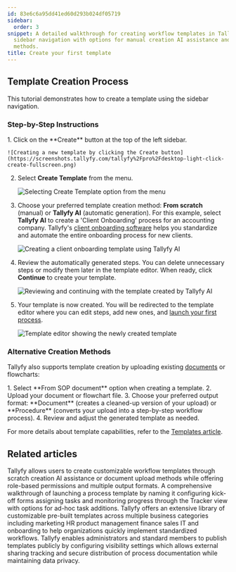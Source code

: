 ```yaml
---
id: 83e6c6a95dd41ed60d293b024df05719
sidebar:
  order: 3
snippet: A detailed walkthrough for creating workflow templates in Tallyfy using the
  sidebar navigation with options for manual creation AI assistance and document upload
  methods.
title: Create your first template
---
```



## Template Creation Process

This tutorial demonstrates how to create a template using the sidebar navigation.

### Step-by-Step Instructions

<Steps>
1. Click on the **Create** button at the top of the left sidebar.

    ![Creating a new template by clicking the Create button](https://screenshots.tallyfy.com/tallyfy%2Fpro%2Fdesktop-light-click-create-fullscreen.png)
2. Select **Create Template** from the menu.

    ![Selecting Create Template option from the menu](https://screenshots.tallyfy.com/tallyfy%2Fpro%2Fdesktop-light-click-create-template-from-button.png)
3. Choose your preferred template creation method: **From scratch** (manual) or **Tallyfy AI** (automatic generation). For this example, select **Tallyfy AI** to create a 'Client Onboarding' process for an accounting company. Tallyfy's [client onboarding software](https://tallyfy.com/solutions/client-onboarding-software/) helps you standardize and automate the entire onboarding process for new clients.

    ![Creating a client onboarding template using Tallyfy AI](https://screenshots.tallyfy.com/tallyfy%2Fpro%2Fdesktop-light-create-client-onboarding-template-from-tallyfyAI.png)
4. Review the automatically generated steps. You can delete unnecessary steps or modify them later in the template editor. When ready, click **Continue** to create your template.

    ![Reviewing and continuing with the template created by Tallyfy AI](https://screenshots.tallyfy.com/tallyfy%2Fpro%2Fdesktop-light-click-create-template-by-tallyfyai.png)
5. Your template is now created. You will be redirected to the template editor where you can edit steps, add new ones, and [launch your first process](/products/pro/tutorials/your-first-process/).

    ![Template editor showing the newly created template](https://screenshots.tallyfy.com/tallyfy%2Fpro%2Fdesktop-light-show-template-created-by-tallyfyai.png)
</Steps>

### Alternative Creation Methods

Tallyfy also supports template creation by uploading existing [documents](/products/pro/documenting/documents/) or flowcharts:

<Steps>
1. Select **From SOP document** option when creating a template.
2. Upload your document or flowchart file.
3. Choose your preferred output format: **Document** (creates a cleaned-up version of your upload) or **Procedure** (converts your upload into a step-by-step workflow process).
4. Review and adjust the generated template as needed.
</Steps>

For more details about template capabilities, refer to the [Templates article](/products/pro/documenting/templates/).


## Related articles
<CardGrid>
<LinkTitleCard header="<b>Templates > Create a template</b>" href="/products/pro/documenting/templates/create-template/" > Tallyfy allows users to create customizable workflow templates through scratch creation AI assistance or document upload methods while offering role-based permissions and multiple output formats. </LinkTitleCard>
<LinkTitleCard header="<b>Tutorials > Launch a process</b>" href="/products/pro/tutorials/your-first-process/" > A comprehensive walkthrough of launching a process template by naming it configuring kick-off forms assigning tasks and monitoring progress through the Tracker view with options for ad-hoc task additions. </LinkTitleCard>
<LinkTitleCard header="<b>Templates > Sample templates</b>" href="/products/pro/documenting/templates/how-can-i-access-tallyfys-sample-templates/" > Tallyfy offers an extensive library of customizable pre-built templates across multiple business categories including marketing HR product management finance sales IT and onboarding to help organizations quickly implement standardized workflows. </LinkTitleCard>
<LinkTitleCard header="<b>Templates > Publish a template</b>" href="/products/pro/documenting/templates/how-to-make-my-tallyfy-template-public/" > Tallyfy enables administrators and standard members to publish templates publicly by configuring visibility settings which allows external sharing tracking and secure distribution of process documentation while maintaining data privacy. </LinkTitleCard>
</CardGrid>